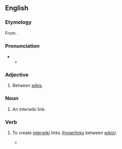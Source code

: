 {{selfref|For interwiki related to the Wikimedia projects, see [[m:Help:Interwiki linking|Help:Interwiki linking]].}}
==English==

===Etymology===
From {{prefix|en|inter|wiki}}.

===Pronunciation===
* {{IPA|en|/ˌɪntə(ɹ)ˈwɪki/}}
** {{audio|en|LL-Q1860 (eng)-Vealhurl-interwiki.wav|Audio (UK)}}

===Adjective===
{{en-adj|-}}

# {{lb|en|WMF}} Between [[wiki]]s.
#: {{uxi|en|'''interwiki''' link|a link from one wiki to a page on another wiki}}

===Noun===
{{en-noun}}

# {{lb|en|WMF}} An interwiki link.

===Verb===
{{en-verb}}

# {{lb|en|originally|WMF}} To create [[#Adjective|interwiki]] links ([[hyperlink]]s between [[wiki]]s).
#: {{cot|en|transwiki}}
#* {{quote-book|en|year=2008|page=415|isbn=9781593271763|title=How Wikipedia Works: And how You Can be a Part of it|passage=Any page, not just articles, can be '''''interwikied'''''.|pageurl=https://books.google.com/books?id=lHdi1CEPLb4C&pg=PA415&dq=Any+page,+not+just+articles,+can+be+interwikied.&hl=es&sa=X&ved=2ahUKEwjKz5Wy3cD3AhUoiv0HHa2TBH0Q6AF6BAgCEAI#v=onepage&q&f=false|author=Phoebe Ayers|author2=Charles Matthews|author3=Ben Yates}}